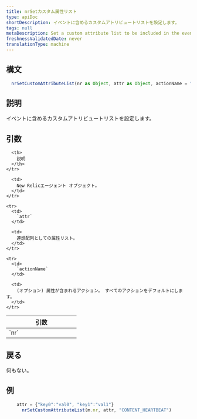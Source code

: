 ```yaml
---
title: nrSetカスタム属性リスト
type: apiDoc
shortDescription: イベントに含めるカスタムアトリビュートリストを設定します。
tags: null
metaDescription: Set a custom attribute list to be included in the events.
freshnessValidatedDate: never
translationType: machine
---
```


## 構文

```js
  nrSetCustomAttributeList(nr as Object, attr as Object, actionName = "" as String) as Void
```

## 説明

イベントに含めるカスタムアトリビュートリストを設定します。

## 引数

<table>
  <thead>
    <tr>
      <th width="25%">
        引数
      </th>

      <th>
        説明
      </th>
    </tr>
  </thead>

  <tbody>
    <tr>
      <td>
        `nr`
      </td>

      <td>
        New Relicエージェント オブジェクト。
      </td>
    </tr>

    <tr>
      <td>
        `attr`
      </td>

      <td>
        連想配列としての属性リスト。
      </td>
    </tr>

    <tr>
      <td>
        `actionName`
      </td>

      <td>
        (オプション) 属性が含まれるアクション。 すべてのアクションをデフォルトにします。
      </td>
    </tr>
  </tbody>
</table>

## 戻る

何もない。

## 例

```js
  	attr = {"key0":"val0", "key1":"val1"}
	  nrSetCustomAttributeList(m.nr, attr, "CONTENT_HEARTBEAT")
```